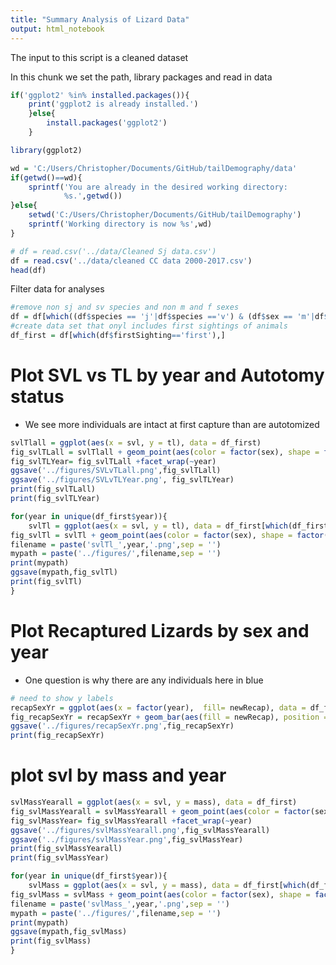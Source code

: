 ```yaml
---
title: "Summary Analysis of Lizard Data"
output: html_notebook
---
```


The input to this script is a cleaned dataset

In this chunk we set the path, library packages and read in data
```r
if('ggplot2' %in% installed.packages()){
    print('ggplot2 is already installed.')
    }else{
        install.packages('ggplot2')
    }
```

```r
library(ggplot2)
```

```r
wd = 'C:/Users/Christopher/Documents/GitHub/tailDemography/data'
if(getwd()==wd){
    sprintf('You are already in the desired working directory:
            %s.',getwd())
}else{
    setwd('C:/Users/Christopher/Documents/GitHub/tailDemography')
    sprintf('Working directory is now %s',wd)
}
```

```r
# df = read.csv('../data/Cleaned Sj data.csv')
df = read.csv('../data/cleaned CC data 2000-2017.csv')
head(df)

```
Filter data for analyses
```r
#remove non sj and sv species and non m and f sexes
df = df[which((df$species == 'j'|df$species =='v') & (df$sex == 'm'|df$sex =='f')),]
#create data set that onyl includes first sightings of animals
df_first = df[which(df$firstSighting=='first'),]
```

# Plot SVL vs TL by year and Autotomy status
- We see more individuals are intact at first capture than are autotomized
```r
svlTlall = ggplot(aes(x = svl, y = tl), data = df_first)
fig_svlTLall = svlTlall + geom_point(aes(color = factor(sex), shape = factor(autotomized))) + scale_shape( solid = FALSE) + ggtitle('TL vs SVL by Sex and Autotomy Status') +ylab('TL in mm') + xlab('SVL in mm')+ geom_vline(xintercept = 54)  + geom_smooth(method = lm) + theme(plot.title = element_text(hjust = 0.5))
fig_svlTLYear= fig_svlTLall +facet_wrap(~year)
ggsave('../figures/SVLvTLall.png',fig_svlTLall)
ggsave('../figures/SVLvTLYear.png', fig_svlTLYear)
print(fig_svlTLall)
print(fig_svlTLYear)
```

```r
for(year in unique(df_first$year)){
    svlTl = ggplot(aes(x = svl, y = tl), data = df_first[which(df_first$year == year),])
fig_svlTl = svlTl + geom_point(aes(color = factor(sex), shape = factor(autotomized))) + scale_shape( solid = FALSE) + ggtitle(paste('TL vs SVL by Sex and Autotomy Status in',year,sep = ' ')) +ylab('TL in mm') + xlab('SVL in mm')+ geom_vline(xintercept = 54)  + geom_smooth(method = lm) + theme(plot.title = element_text(hjust = 0.5))
filename = paste('svlTl_',year,'.png',sep = '')
mypath = paste('../figures/',filename,sep = '')
print(mypath)
ggsave(mypath,fig_svlTl)
print(fig_svlTl)
}


```

# Plot Recaptured Lizards by sex and year
- One question is why there are any individuals here in blue
```r
# need to show y labels
recapSexYr = ggplot(aes(x = factor(year),  fill= newRecap), data = df_first[which(df_first$newRecap=='new'|df_first$newRecap=='recap'),])
fig_recapSexYr = recapSexYr + geom_bar(aes(fill = newRecap), position = 'fill') + theme(axis.text.x = element_text(angle = 45)) + xlab("Year") + ylab("Proportion")+facet_wrap(~sex,nrow = 2)
ggsave('../figures/recapSexYr.png',fig_recapSexYr)
print(fig_recapSexYr)
```
# plot svl by mass and year
```r
svlMassYearall = ggplot(aes(x = svl, y = mass), data = df_first)
fig_svlMassYearall = svlMassYearall + geom_point(aes(color = factor(sex), shape = factor(autotomized))) + scale_shape( solid = FALSE) + ggtitle('Mass vs SVL by Sex and Autotomy Status') +ylab('Mass in g') + xlab('SVL in mm')+ geom_vline(xintercept = 54)  + geom_smooth() + theme(plot.title = element_text(hjust = 0.5))
fig_svlMassYear= fig_svlMassYearall +facet_wrap(~year)
ggsave('../figures/svlMassYearall.png',fig_svlMassYearall)
ggsave('../figures/svlMassYear.png',fig_svlMassYear)
print(fig_svlMassYearall)
print(fig_svlMassYear)

for(year in unique(df_first$year)){
    svlMass = ggplot(aes(x = svl, y = mass), data = df_first[which(df_first$year == year),])
fig_svlMass = svlMass + geom_point(aes(color = factor(sex), shape = factor(autotomized))) + scale_shape( solid = FALSE) + ggtitle(paste('Mass vs SVL by Sex and Autotomy Status',year,sep = '')) +ylab('Mass in g') + xlab('SVL in mm')+ geom_vline(xintercept = 54)  + geom_smooth() + theme(plot.title = element_text(hjust = 0.5)) + xlim(c(0,max(df_first$svl)+10))
filename = paste('svlMass_',year,'.png',sep = '')
mypath = paste('../figures/',filename,sep = '')
print(mypath)
ggsave(mypath,fig_svlMass)
print(fig_svlMass)
}

```